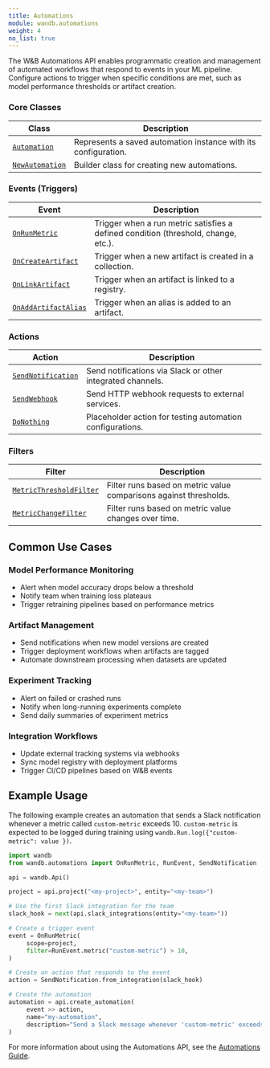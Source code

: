 ```yaml
---
title: Automations
module: wandb.automations
weight: 4
no_list: true
---
```


The W&B Automations API enables programmatic creation and management of automated workflows that respond to events in your ML pipeline. Configure actions to trigger when specific conditions are met, such as model performance thresholds or artifact creation.


### Core Classes

| Class | Description |
|-------|-------------|
| [`Automation`](/models/ref/python/automations/automation/) | Represents a saved automation instance with its configuration. |
| [`NewAutomation`](/models/ref/python/automations/newautomation/) | Builder class for creating new automations. |

### Events (Triggers)

| Event | Description |
|-------|-------------|
| [`OnRunMetric`](/models/ref/python/automations/onrunmetric/) | Trigger when a run metric satisfies a defined condition (threshold, change, etc.). |
| [`OnCreateArtifact`](/models/ref/python/automations/oncreateartifact/) | Trigger when a new artifact is created in a collection. |
| [`OnLinkArtifact`](/models/ref/python/automations/onlinkartifact/) | Trigger when an artifact is linked to a registry. |
| [`OnAddArtifactAlias`](/models/ref/python/automations/onaddartifactalias/) | Trigger when an alias is added to an artifact. |

### Actions

| Action | Description |
|--------|-------------|
| [`SendNotification`](/models/ref/python/automations/sendnotification/) | Send notifications via Slack or other integrated channels. |
| [`SendWebhook`](/models/ref/python/automations/sendwebhook/) | Send HTTP webhook requests to external services. |
| [`DoNothing`](/models/ref/python/automations/donothing/) | Placeholder action for testing automation configurations. |

### Filters

| Filter | Description |
|--------|-------------|
| [`MetricThresholdFilter`](/models/ref/python/automations/metricthresholdfilter/) | Filter runs based on metric value comparisons against thresholds. |
| [`MetricChangeFilter`](/models/ref/python/automations/metricchangefilter/) | Filter runs based on metric value changes over time. |

## Common Use Cases

### Model Performance Monitoring
- Alert when model accuracy drops below a threshold
- Notify team when training loss plateaus
- Trigger retraining pipelines based on performance metrics

### Artifact Management
- Send notifications when new model versions are created
- Trigger deployment workflows when artifacts are tagged
- Automate downstream processing when datasets are updated

### Experiment Tracking
- Alert on failed or crashed runs
- Notify when long-running experiments complete
- Send daily summaries of experiment metrics

### Integration Workflows
- Update external tracking systems via webhooks
- Sync model registry with deployment platforms
- Trigger CI/CD pipelines based on W&B events

## Example Usage

The following example creates an automation that sends a Slack notification whenever a metric called `custom-metric` exceeds 10. `custom-metric` is expected to be logged during training using `wandb.Run.log({"custom-metric": value })`.

```python
import wandb
from wandb.automations import OnRunMetric, RunEvent, SendNotification

api = wandb.Api()

project = api.project("<my-project>", entity="<my-team>")

# Use the first Slack integration for the team
slack_hook = next(api.slack_integrations(entity="<my-team>"))

# Create a trigger event
event = OnRunMetric(
     scope=project,
     filter=RunEvent.metric("custom-metric") > 10,
)

# Create an action that responds to the event
action = SendNotification.from_integration(slack_hook)

# Create the automation
automation = api.create_automation(
     event >> action,
     name="my-automation",
     description="Send a Slack message whenever 'custom-metric' exceeds 10.",
)
```

For more information about using the Automations API, see the [Automations Guide](/models/automations/).